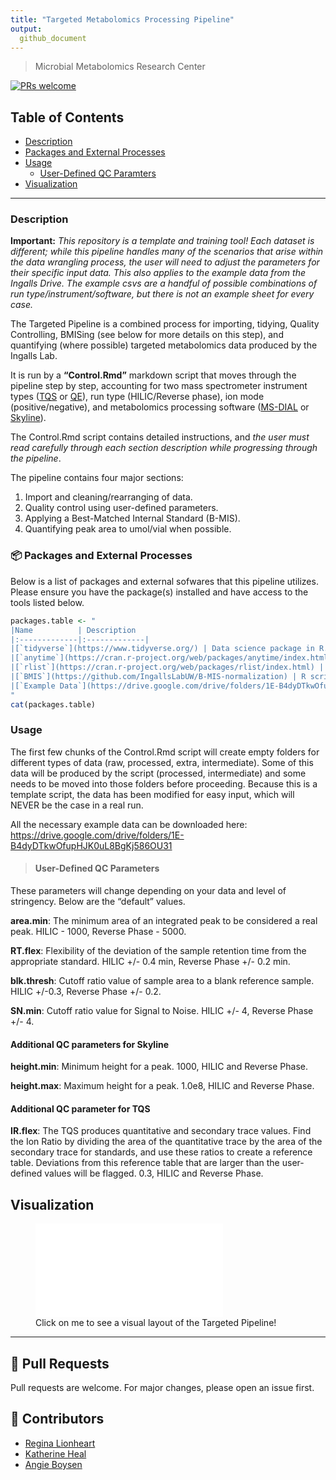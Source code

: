 ```yaml
---
title: "Targeted Metabolomics Processing Pipeline"
output:
  github_document
---
```


> Microbial Metabolomics Research Center

[![PRs welcome](https://img.shields.io/badge/PRs-welcome-ff69b4.svg)](https://github.com/nhn/tui.editor/issues?q=is%3Aissue+is%3Aopen+label%3A%22help+wanted%22) 


## Table of Contents

-   [Description](#-Description)
-   [Packages and External Processes](#-Packages-and-External-Processes)
-   [Usage](#-Usage)
    -   [User-Defined QC Paramters](#User-Defined-QC-Parameters)
-   [Visualization](#-Visualization)


------------------------------------------------------------------------

### Description {#description}

**Important:** *This repository is a template and training tool! Each dataset is different; while this pipeline handles many of the scenarios that arise within the data wrangling process, the user will need to adjust the parameters for their specific input data. This also applies to the example data from the Ingalls Drive. The example csvs are a handful of possible combinations of run type/instrument/software, but there is not an example sheet for every case.*


The Targeted Pipeline is a combined process for importing, tidying, Quality Controlling, BMISing (see below for more details on this step), and quantifying (where possible) targeted metabolomics data produced by the Ingalls Lab.

It is run by a **"Control.Rmd"** markdown script that moves through the pipeline step by step, accounting for two mass spectrometer instrument types ([TQS](https://www.waters.com/waters/en_US/Xevo-TQ-S/nav.htm?cid=10160596&locale=en_US) or [QE](https://www.thermofisher.com/order/catalog/product/IQLAAEGAAPFALGMBDK)), run type (HILIC/Reverse phase), ion mode (positive/negative), and metabolomics processing software ([MS-DIAL](http://prime.psc.riken.jp/compms/msdial/main.html) or [Skyline](https://skyline.ms/wiki/home/software/Skyline/page.view?name=tutorial_hi_res_metabolomics)).

The Control.Rmd script contains detailed instructions, and *the user must read carefully through each section description while progressing through the pipeline*.

The pipeline contains four major sections:

1.  Import and cleaning/rearranging of data.
2.  Quality control using user-defined parameters.
3.  Applying a Best-Matched Internal Standard (B-MIS).
4.  Quantifying peak area to umol/vial when possible.


### 📦 Packages and External Processes {#packages-and-external-processes}

Below is a list of packages and external sofwares that this pipeline utilizes. Please ensure you have the package(s) installed and have access to the tools listed below.


```r
packages.table <- "
|Name          | Description           
|:-------------|:-------------|
|[`tidyverse`](https://www.tidyverse.org/) | Data science package in R. |
|[`anytime`](https://cran.r-project.org/web/packages/anytime/index.html) | General purpose date converter. This package helps the user track analysis reruns and produce unique identifiers for files. |
|[`rlist`](https://cran.r-project.org/web/packages/rlist/index.html) | Non-tabular data manipulation toolbox. |
|[`BMIS`](https://github.com/IngallsLabUW/B-MIS-normalization) | R script for batch-specific normalization of raw peak areas. Matches measured metabolites with isotope-labeled internal standards that behave similarly during the analysis, nicknamed Best-Matched Internal Standard or B-MIS. This pipeline contains a modified script taken from the original repository. Published paper here: <https://pubs.acs.org/doi/10.1021/acs.analchem.7b04400> |
|[`Example Data`](https://drive.google.com/drive/folders/1E-B4dyDTkwOfupHJK0uL8BgKj586OU31) | Example, pretidied data from the Ingalls Lab for learning purposes. |
"
cat(packages.table)
```

### Usage {#usage}

The first few chunks of the Control.Rmd script will create empty folders for different types of data (raw, processed, extra, intermediate). Some of this data will be produced by the script (processed, intermediate) and some needs to be moved into those folders before proceeding. Because this is a template script, the data has been modified for easy input, which will NEVER be the case in a real run.

All the necessary example data can be downloaded here: <https://drive.google.com/drive/folders/1E-B4dyDTkwOfupHJK0uL8BgKj586OU31>

> #### User-Defined QC Parameters {#user-defined-QC-paramters}

These parameters will change depending on your data and level of stringency. Below are the "default" values.

**area.min**: The minimum area of an integrated peak to be considered a real peak.
HILIC - 1000, Reverse Phase - 5000.

**RT.flex**: Flexibility of the deviation of the sample retention time from the appropriate standard. HILIC +/- 0.4 min, Reverse Phase +/- 0.2 min.

**blk.thresh**: Cutoff ratio value of sample area to a blank reference sample. HILIC +/-0.3, Reverse Phase +/- 0.2.

**SN.min**: Cutoff ratio value for Signal to Noise. HILIC +/- 4, Reverse Phase +/- 4.

#### Additional QC parameters for Skyline 

**height.min**: Minimum height for a peak. 1000, HILIC and Reverse Phase.

**height.max**: Maximum height for a peak. 1.0e8, HILIC and Reverse Phase.

#### Additional QC parameter for TQS 

**IR.flex**: The TQS produces quantitative and secondary trace values. Find the Ion Ratio by dividing the area of the quantitative trace by the area of the secondary trace for standards, and use these ratios to create a reference table. Deviations from this reference table that are larger than the user-defined values will be flagged. 0.3, HILIC and Reverse Phase.

## Visualization {#visualization}

![Click on me to see a visual layout of the Targeted Pipeline!](visual/Targeted_Pipeline_Visualization.pdf)

------------------------------------------------------------------------


## 🔧 Pull Requests

Pull requests are welcome. For major changes, please open an issue first.

## 💬 Contributors

-   [Regina Lionheart](https://github.com/R-Lionheart)
-   [Katherine Heal](https://github.com/kheal)
-   [Angie Boysen](https://github.com/Angie-B)
